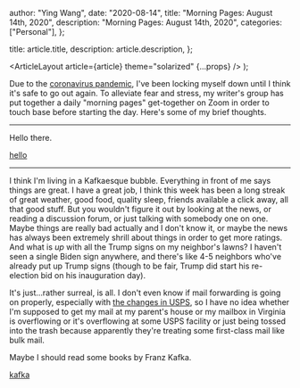 
  author: "Ying Wang",
  date: "2020-08-14",
  title: "Morning Pages: August 14th, 2020",
  description: "Morning Pages: August 14th, 2020",
  categories: ["Personal"],
};

  title: article.title,
  description: article.description,
};

  <ArticleLayout article={article} theme="solarized" {...props} />
);

Due to the [coronavirus
pandemic](https://en.wikipedia.org/wiki/2019-20_coronavirus_pandemic), I've been
locking myself down until I think it's safe to go out again. To alleviate fear
and stress, my writer's group has put together a daily "morning pages"
get-together on Zoom in order to touch base before starting the day. Here's some
of my brief thoughts.

---

Hello there.

[hello](/img/posts/2020/08/14/morning_pages.jpg)

---

I think I'm living in a Kafkaesque bubble. Everything in front of me says things
are great. I have a great job, I think this week has been a long streak of great
weather, good food, quality sleep, friends available a click away, all that good
stuff. But you wouldn't figure it out by looking at the news, or reading a
discussion forum, or just talking with somebody one on one. Maybe things are
really bad actually and I don't know it, or maybe the news has always been
extremely shrill about things in order to get more ratings. And what is _up_
with all the Trump signs on my neighbor's lawns? I haven't seen a single Biden
sign anywhere, and there's like 4-5 neighbors who've already put up Trump signs
(though to be fair, Trump did start his re-election bid on his inauguration
day).

It's just...rather surreal, is all. I don't even know if mail forwarding is
going on properly, especially with [the changes in
USPS](https://news.ycombinator.com/item?id=24135668), so I have no idea whether
I'm supposed to get my mail at my parent's house or my mailbox in Virginia is
overflowing or it's overflowing at some USPS facility or just being tossed into
the trash because apparently they're treating some first-class mail like bulk
mail.

Maybe I should read some books by Franz Kafka.

[kafka](/img/posts/2020/08/14/morning_pages_2.jpeg)
